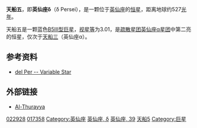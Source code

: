 {{Starbox short
| name = 天船五（英仙座δ）<br>δ Persei
| epoch = [[J2000.0|J2000.0]]
| constell=[[英仙座|英仙座]] 
| 星官=[[胃宿|胃宿]] [[天船|天船]]
| ra = 3<sup>h</sup> 42<sup>m</sup> 55.5<sup>s</sup>
| dec = 47° 47' 15"
| spectral = B5III
| appmag_v = 3.01
| dist_ly = 527
| dist_pc = 161.66
| names = 39 Persei, [[Henry_Draper_catalogue|HD]] 22928, [[Harvard_Revised_catalogue|HR]] 1122, SAO 39053, FK5 131, NSV --, [[Bonner_Durchmusterung|BD]] +47 876, [[Hipparcos_catalogue|HIP]] 17358}}
'''天船五'''，即'''英仙座δ'''（δ Persei），是一颗位于[[英仙座|英仙座]]的[[恒星|恒星]]，距离地球约527[[光年|光年]]。

天船五是一颗蓝色[[恒星光谱|B5III型]][[巨星|巨星]]，[[视星等|视星等]]为3.01，是[[疏散星团|疏散星团]][[英仙座α星团|英仙座α星团]]中第二亮的恒星，仅次于[[天船三|天船三]]（英仙座α）。

== 参考资料 ==
* [http://simbad.u-strasbg.fr/simbad/sim-id?Ident=delta+persei del Per -- Variable Star]{{Wayback|url=http://simbad.u-strasbg.fr/simbad/sim-id?Ident=delta+persei |date=20160312123336 }}

==外部链接==
* [https://web.archive.org/web/20061010124016/http://www4.airnet.ne.jp/mira/seishu/name/ha/al_thurayya.html Al-Thurayya]

{{Stars of Perseus}}
{{星官|天船|9|10}}
[[Category:HD和HDE天體|022928]]
[[Category:HIP天體|017358]]
[[Category:英仙座|Category:英仙座]]
[[Category:拜耳天體|英仙座, δ]]
[[Category:佛氏天體|英仙座, 39]]
[[Category:天船_(星官)|天船5]]
[[Category:巨星|Category:巨星]]